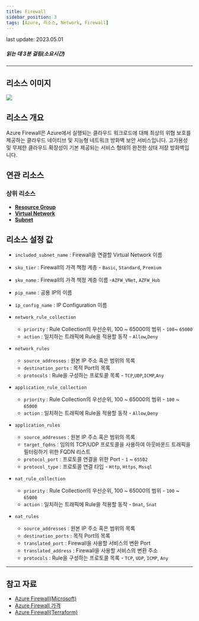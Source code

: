 ```yaml
---
title: Firewall
sidebar_position: 3
tags: [Azure, 리소스, Network, Firewall]
---
```



<span className="theme-doc-version-badge badge badge--secondary">
    last update: 2023.05.01
</span>

##### 읽는 데 3분 걸림(소요시간)

*****

## 리소스 이미지
<img src={icon} />

## 리소스 개요
Azure Firewall은 Azure에서 실행되는 클라우드 워크로드에 대해 최상의 위협 보호를 제공하는 클라우드 네이티브 및 지능형 네트워크 방화벽 보안 서비스입니다. 
고가용성 및 무제한 클라우드 확장성이 기본 제공되는 서비스 형태의 완전한 상태 저장 방화벽입니다.

## 연관 리소스
### 상위 리소스
- [**Resource Group**](https://docs.cstudio.app/docs/resource/azure/Base/ResourceGroup)
- [**Virtual Network**](https://docs.cstudio.app/docs/resource/azure/Network/VirtualNetwork)
- [**Subnet**](https://docs.cstudio.app/docs/resource/azure/Network/Subnet)


## 리소스 설정 값
- ```included_subnet_name``` : Firewall을 연결할 Virtual Network 이름

- ```sku_tier``` : Firewall의 가격 책정 계층  - ```Basic```,  ```Standard```,  ```Premium```


- ```sku_name``` : Firewall의 가격 책정 계층 이름 -```AZFW_VNet```,  ```AZFW_Hub```

- ```pip_name``` : 공용 IP의 이름 

- ```ip_config_name``` : IP Configuration 이름

- ```network_rule_collection``` 
    + ```priority``` : Rule Collection의 우선순위, 100 ~ 65000의 범위 - ```100```~  ```65000```
    + ```action``` : 일치하는 트래픽에 Rule을 적용할 동작 - ```Allow```,```Deny```

- ```network_rules``` 
    + ```source_addresses``` : 원본 IP 주소 혹은 범위의 목록
    + ```destination_ports``` : 목적 Port의 목록
    + ```protocols``` : Rule을 구성하는 프로토콜 목록 - ```TCP```,```UDP```,```ICMP```,```Any```

- ```application_rule_collection``` 
    + ```priority``` : Rule Collection의 우선순위, 100 ~ 65000의 범위 - ```100``` ~ ```65000```
    + ```action``` : 일치하는 트래픽에 Rule을 적용할 동작 - ```Allow```,```Deny```
    

- ```application_rules``` 
    + ```source_addresses``` : 원본 IP 주소 혹은 범위의 목록
    + ```target_fqdns``` : 임의의 TCP/UDP 프로토콜을 사용하여 아웃바운드 트래픽을 필터링하기 위한 FQDN 리스트
    + ```protocol_port``` : 프로토콜 연결을 위한 Port - ```1``` ~ ```65502```
    + ```protocol_type``` : 프로토콜 연결 타입 - ```Http```,  ```Https```,  ```Mssql```

- ```nat_rule_collection``` 
    + ```priority``` : Rule Collection의 우선순위, 100 ~ 65000의 범위 - ```100``` ~ ```65000```
    + ```action``` : 일치하는 트래픽에 Rule을 적용할 동작 - ```Dnat```,  ```Snat```


- ```nat_rules``` 
    + ```source_addresses``` : 원본 IP 주소 혹은 범위의 목록
    + ```destination_ports``` : 목적 Port의 목록
    + ```translated_port``` : Firewall을 사용할 서비스의 변환 Port
    + ```translated_address``` : Firewall을 사용할 서비스의 변환 주소
    + ```protocols``` : Rule을 구성하는 프로토콜 목록  - ```TCP```,  ```UDP```,  ```ICMP```,  ```Any```


*****
## 참고 자료
- [Azure Firewall(Microsoft)](https://learn.microsoft.com/ko-kr/azure/firewall/overview)
- [Azure Firewall 가격](https://azure.microsoft.com/en-us/pricing/details/azure-firewall/) 
- [Azure Firewall(Terraform)](https://registry.terraform.io/providers/hashicorp/azurerm/latest/docs/resources/firewall)


